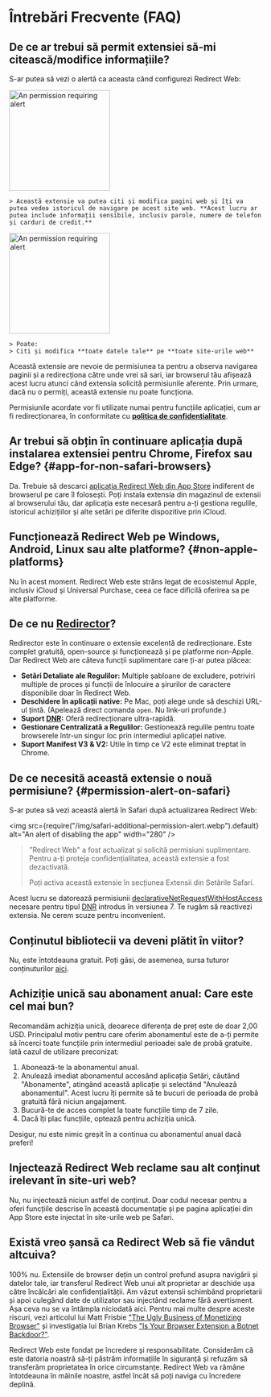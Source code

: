 
# Întrebări Frecvente (FAQ)

## De ce ar trebui să permit extensiei să-mi citească/modifice informațiile?

S-ar putea să vezi o alertă ca aceasta când configurezi Redirect Web:

<IfBrowserStore stores='appStore'>
    <Image src={PermissionAlertSafari} alt="An permission requiring alert" width="200" margin="0 0 16px 0" hasShadow={true} />

    > Această extensie va putea citi și modifica pagini web și îți va putea vedea istoricul de navigare pe acest site web. **Acest lucru ar putea include informații sensibile, inclusiv parole, numere de telefon și carduri de credit.**
</IfBrowserStore>

<IfBrowserStore stores='appStore' includes={false}>
    <Image src={PermissionAlertChrome} alt="An permission requiring alert" height="200" hasRoundedCorners={true} hasShadow={true} margin="0 0 16px 0" />

    > Poate:  
    > Citi și modifica **toate datele tale** pe **toate site-urile web**
</IfBrowserStore>

Această extensie are nevoie de permisiunea ta pentru a observa navigarea paginii și a redirecționa către unde vrei să sari, iar browserul tău afișează acest lucru atunci când extensia solicită permisiunile aferente. Prin urmare, dacă nu o permiți, această extensie nu poate funcționa.

Permisiunile acordate vor fi utilizate numai pentru funcțiile aplicației, cum ar fi redirecționarea, în conformitate cu **[politica de confidențialitate](./privacy-policy)**.

## Ar trebui să obțin în continuare aplicația după instalarea extensiei pentru Chrome, Firefox sau Edge? \{#app-for-non-safari-browsers}

Da. Trebuie să descarci [aplicația Redirect Web din App Store](https://apps.apple.com/app/id1571283503) indiferent de browserul pe care îl folosești. Poți instala extensia din magazinul de extensii al browserului tău, dar aplicația este necesară pentru a-ți gestiona regulile, istoricul achizițiilor și alte setări pe diferite dispozitive prin iCloud.

## Funcționează Redirect Web pe Windows, Android, Linux sau alte platforme? \{#non-apple-platforms}

Nu în acest moment. Redirect Web este strâns legat de ecosistemul Apple, inclusiv iCloud și Universal Purchase, ceea ce face dificilă oferirea sa pe alte platforme.

## De ce nu [Redirector](https://github.com/einaregilsson/Redirector)?

Redirector este în continuare o extensie excelentă de redirecționare. Este complet gratuită, open-source și funcționează și pe platforme non-Apple. Dar Redirect Web are câteva funcții suplimentare care ți-ar putea plăcea:

*   **Setări Detaliate ale Regulilor:** Multiple șabloane de excludere, potriviri multiple de proces și funcții de înlocuire a șirurilor de caractere disponibile doar în Redirect Web.
*   **Deschidere în aplicații native:** Pe Mac, poți alege unde să deschizi URL-ul țintă. (Apelează direct comanda `open`. Nu link-uri profunde.)
*   **Suport [DNR](https://blog.mozilla.org/addons/2023/05/17/declarativenetrequest-available-in-firefox/):** Oferă redirecționare ultra-rapidă.
*   **Gestionare Centralizată a Regulilor:** Gestionează regulile pentru toate browserele într-un singur loc prin intermediul aplicației native.
*   **Suport Manifest V3 & V2:** Utile în timp ce V2 este eliminat treptat în Chrome.

## De ce necesită această extensie o nouă permisiune? \{#permission-alert-on-safari}

S-ar putea să vezi această alertă în Safari după actualizarea Redirect Web:

<img src={require("/img/safari-additional-permission-alert.webp").default} alt="An alert of disabling the app" width="280" />

> "Redirect Web" a fost actualizat și solicită permisiuni suplimentare. Pentru a-ți proteja confidențialitatea, această extensie a fost dezactivată.
>
> Poți activa această extensie în secțiunea Extensii din Setările Safari.

Acest lucru se datorează permisiunii [declarativeNetRequestWithHostAccess](https://developer.apple.com/documentation/safariservices/safari_web_extensions/blocking_content_with_your_safari_web_extension) necesare pentru tipul [DNR](./rule-settings#type) introdus în versiunea 7. Te rugăm să reactivezi extensia. Ne cerem scuze pentru inconvenient.

## Conținutul bibliotecii va deveni plătit în viitor?

Nu, este întotdeauna gratuit. Poți găsi, de asemenea, sursa tuturor conținuturilor [aici](https://github.com/mshibanami/redirect-web/tree/main/library).

## Achiziție unică sau abonament anual: Care este cel mai bun?

Recomandăm achiziția unică, deoarece diferența de preț este de doar 2,00 USD.
Principalul motiv pentru care oferim abonamentul este de a-ți permite să încerci toate funcțiile prin intermediul perioadei sale de probă gratuite. Iată cazul de utilizare preconizat:

1.  Abonează-te la abonamentul anual.
2.  Anulează imediat abonamentul accesând aplicația Setări, căutând "Abonamente", atingând această aplicație și selectând "Anulează abonamentul". Acest lucru îți permite să te bucuri de perioada de probă gratuită fără niciun angajament.
3.  Bucură-te de acces complet la toate funcțiile timp de 7 zile.
4.  Dacă îți plac funcțiile, optează pentru achiziția unică.

Desigur, nu este nimic greșit în a continua cu abonamentul anual dacă preferi!

## Injectează Redirect Web reclame sau alt conținut irelevant în site-uri web?

Nu, nu injectează niciun astfel de conținut. Doar codul necesar pentru a oferi funcțiile descrise în această documentație și pe pagina aplicației din App Store este injectat în site-urile web pe Safari.

## Există vreo șansă ca Redirect Web să fie vândut altcuiva?

100% nu. Extensiile de browser dețin un control profund asupra navigării și datelor tale, iar transferul Redirect Web unui alt proprietar ar deschide ușa către încălcări ale confidențialității. Am văzut extensii schimbând proprietarii și apoi culegând date de utilizator sau injectând reclame fără avertisment. Așa ceva nu se va întâmpla niciodată aici. Pentru mai multe despre aceste riscuri, vezi articolul lui Matt Frisbie ["The Ugly Business of Monetizing Browser"](https://mattfrisbie.substack.com/p/the-ugly-business-of-monetizing-browser) și investigația lui Brian Krebs ["Is Your Browser Extension a Botnet Backdoor?"](https://krebsonsecurity.com/2021/03/is-your-browser-extension-a-botnet-backdoor/).

Redirect Web este fondat pe încredere și responsabilitate. Considerăm că este datoria noastră să-ți păstrăm informațiile în siguranță și refuzăm să transferăm proprietatea în orice circumstanțe. Redirect Web va rămâne întotdeauna în mâinile noastre, astfel încât să poți naviga cu încredere deplină.